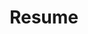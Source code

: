 ---
title: Resume
experience:
  - title: Senior AI Engineer
    company: Tech Company
    period: 2020 - Present
    responsibilities:
      - Led development of computer vision systems
      - Implemented state-of-the-art ML models
      - Managed team of 5 engineers
  - title: ML Research Scientist
    company: Research Lab
    period: 2018 - 2020
    responsibilities:
      - Conducted research in deep learning
      - Published papers in top conferences
      - Developed novel neural architectures
education:
  - degree: Ph.D. in Computer Science
    school: Top University
    year: 2018
    focus: Machine Learning & AI
  - degree: M.S. in Computer Science
    school: Another University
    year: 2015
    focus: Computer Vision
skills:
  - category: Programming
    items: [Python, C++, JavaScript, TypeScript]
  - category: ML Frameworks
    items: [PyTorch, TensorFlow, JAX, Scikit-learn]
  - category: Tools
    items: [Docker, Git, Linux, AWS]
---